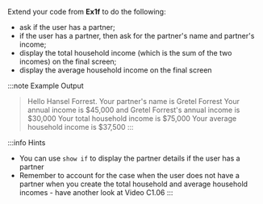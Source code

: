 
Extend your code from **Ex1f** to do the following:

* ask if the user has a partner;
* if the user has a partner, then ask for the partner's name and partner's income;
* display the total household income (which is the sum of the two incomes) on the final screen;
* display the average household income on the final screen

:::note Example Output
> Hello Hansel Forrest.
> Your partner's name is Gretel Forrest
> Your annual income is $45,000 and Gretel Forrest's annual income is $30,000
> Your total household income is $75,000
> Your average household income is $37,500
:::

:::info Hints
* You can use `show if` to display the partner details if the user has a partner
* Remember to account for the case when the user does not have a partner when you create the total household and average household incomes - have another look at Video C1.06
:::